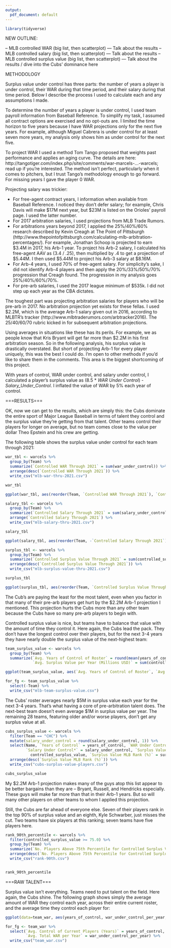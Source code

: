 ```yaml
---
output:
  pdf_document: default
---
```


```r
library(tidyverse)
```


NEW OUTLINE:

-- MLB controlled WAR (big list, then scatterplot)
--- Talk about the results
-- MLB controlled salary (big list, then scatterplot)
--- Talk about the results
-- MLB controlled surplus value (big list, then scatterplot)
--- Talk about the results / dive into the Cubs' dominance here




METHODOLOGY 

Surplus value under control has three parts: the number of years a player is under control, their WAR during that time period, and their salary during that time period. Below I describe the process I used to calculate each and any assumptions I made.

To determine the number of years a player is under control, I used team payroll information from Baseball Reference. To simplify my task, I assumed all contract options are exercised and no opt-outs are. I limited the time horizon to five years because I have WAR projections only for the next five years. For example, although Miguel Cabrera is under control for at least seven more years, my analysis only shows him as under control for the next five.

To project WAR I used a method Tom Tango proposed that weights past performance and applies an aging curve. The details are here: http://tangotiger.com/index.php/site/comments/war-marcels-...-warcels; read up if you're interested. The method isn't perfect, particularly when it comes to pitchers, but I trust Tango's methodology enough to go forward. For missing years I gave the player 0 WAR.

Projecting salary was trickier:

- For free-agent contract years, I information when available from Baseball Reference. I noticed they don't defer salary; for example, Chris Davis will make $17M next year, but $23M is listed on the Orioles' payroll page. I used the latter number.
- For 2017 arbitration salaries, I used projections from MLB Trade Rumors.
- For arbitrations years beyond 2017, I applied the 25%/40%/60% research described by Kevin Creagh at The Point of Pittsburgh (http://www.thepointofpittsburgh.com/calculating-mlb-arbitration-percentages/). For example, Jonathan Schoop is projected to earn $3.4M in 2017, his Arb-1 year. To project his Arb-2 salary, I calculated his free-agent AAV as (3.4 / .25), then multiplied by .4 to get a projection of $5.44M. I then used $5.44M to project his Arb-3 salary at $8.16M. 
- For Arb-4 years, I used 70% of free-agent salary. For simplicity's sake, I did not identify Arb-4 players and then apply the 20%/33%/50%/70% progression that Creagh found. The progression in my analysis goes 25%/40%/60%/70%.
- For pre-arb salaries, I used the 2017 league minimum of $535k. I did not step up each year as the CBA dictates.

The toughest part was projecting arbitration salaries for players who will be pre-arb in 2017. No arbitration projection yet exists for these fellas. I used $2.2M, which is the average Arb-1 salary given out in 2016, according to MLBTR's tracker (http://www.mlbtraderumors.com/arbtracker2016). The 25/40/60/70 rubric kicked in for subsequent arbitration projections.

Using averages in situations like these has its perils. For example, we as people know that Kris Bryant will get far more than $2.2M in his first arbitration season. So in the following analysis, his surplus value is drastically overstated. But short of projecting Arb-1 for every player uniquely, this was the best I could do. I'm open to other methods if you'd like to share them in the comments. This area is the biggest shortcoming of this project.

With years of control, WAR under control, and salary under control, I calculated a player's surplus value as (8.5 * _WAR Under Control_) - _Salary_Under_Control_. I inflated the value of WAR by 5% each year of control.

===RESULTS===

OK, now we can get to the results, which are simply this: the Cubs dominate the entire sport of Major League Baseball in terms of talent they control and the surplus value they're getting from that talent. Other teams control their players for longer on average, but no team comes close to the value per dollar Theo Epstein and his crew are getting.

The following table shows the surplus value under control for each team through 2021:


```r

war_tbl <- warcels %>%
  group_by(Team) %>%
  summarize(`Controlled WAR Through 2021` = sum(war_under_control)) %>%
  arrange(desc(`Controlled WAR Through 2021`)) %>%
  write_csv("mlb-war-thru-2021.csv")

war_tbl

ggplot(war_tbl, aes(reorder(Team, `Controlled WAR Through 2021`), `Controlled WAR Through 2021`)) + geom_bar(stat="identity") + fgt + coord_flip() + labs(y="Controlled WAR", x="Team") + ggtitle("MLB Controlled WAR, 2017-2021")


```


```r

salary_tbl <- warcels %>%
  group_by(Team) %>%
  summarize(`Controlled Salary Through 2021` = sum(salary_under_control)) %>%
  arrange(`Controlled Salary Through 2021`) %>%
  write_csv("mlb-salary-thru-2021.csv")

salary_tbl

ggplot(salary_tbl, aes(reorder(Team, -`Controlled Salary Through 2021`), `Controlled Salary Through 2021`)) + geom_bar(stat="identity") + fgt + coord_flip() + labs(y="Controlled Salary (Millions USD)", x="Team") + ggtitle("MLB Controlled Salary, 2017-2021")


```




```r

surplus_tbl <- warcels %>%
  group_by(Team) %>%
  summarize(`Controlled Surplus Value Through 2021` = sum(controlled_surplus_value)) %>%
  arrange(desc(`Controlled Surplus Value Through 2021`)) %>%
  write_csv("mlb-surplus-value-thru-2021.csv")

surplus_tbl

ggplot(surplus_tbl, aes(reorder(Team, `Controlled Surplus Value Through 2021`), `Controlled Surplus Value Through 2021`)) + geom_bar(stat="identity") + fgt + coord_flip() + labs(y="Controlled Surplus Value (Millions USD)", x="Team") + ggtitle("MLB Controlled Salary, 2017-2021")

```

The Cub's are paying the least for the most talent, even when you factor in that many of their pre-arb players get hurt by the $2.2M Arb-1 projection I mentioned. This projection hurts the Cubs more than any other team because the Cubs have so many pre-arb players to begin with.

Controlled surplus value is nice, but teams have to balance that value with the amount of time they control it. Here again, the Cubs lead the pack. They don't have the longest control over their players, but for the next 3-4 years they have nearly double the surplus value of the next-highest team:

```r

team_surplus_value <- warcels %>%
  group_by(Team) %>%
  summarize(`Avg. Years of Control of Roster` = round(mean(years_of_control), 2),
            `Avg. Surplus Value per Year (Millions USD)` = sum(controlled_surplus_value) / sum(years_of_control))

ggplot(team_surplus_value, aes(`Avg. Years of Control of Roster`, `Avg. Surplus Value per Year (Millions USD)`, Team)) + geom_point() + geom_text(aes(label=Team),hjust=0, vjust=0) + ggtitle("MLB Controlled Surplus Value, 2017 - 2021") + fgt

for_fg <- team_surplus_value %>%
  select(-Team) %>%
  write_csv("mlb-team-surplus-value.csv")


```

The Cubs' roster averages nearly $5M in surplus value each year for the next 3-4 years. That's what having a core of pre-arbitration talent does. The next-best team doesn't even average $1M in surplus value per year. The remaining 28 teams, featuring older and/or worse players, don't get any surplus value at all.

```r
cubs_surplus_value <- warcels %>%
  filter(Team == "CHC") %>%
  mutate(salary_under_control = round(salary_under_control, 1)) %>%
  select(Name, `Years of Control` = years_of_control, `WAR Under Control` = war_under_control,
         `Salary Under Control*` = salary_under_control, `Surplus Value Under Control*` =
           controlled_surplus_value, `Surplus Value MLB Rank (%)` = surplus_value_rank) %>%
  arrange(desc(`Surplus Value MLB Rank (%)`)) %>%
  write_csv("cubs-surplus-value-players.csv")

cubs_surplus_value
```

My $2.2M Arb-1 projection makes many of the guys atop this list appear to be better bargains than they are -- Bryant, Russell, and Hendricks especially. These guys will make far more than that in their Arb-1 years. But so will many other players on other teams to whom I applied this projection.

Still, the Cubs are far ahead of everyone else. Seven of their players rank in the top 90% of surplus value and an eighth, Kyle Schwarber, just misses the cut. Two teams have six players at this ranking; seven teams have five players here.


```r
rank_90th_percentile <- warcels %>%
  filter(controlled_surplus_value >= 75.0) %>%
  group_by(Team) %>%
  summarize(`No. Players Above 75th Percentile for Controlled Surplus Value` = n()) %>%
  arrange(desc(`No. Players Above 75th Percentile for Controlled Surplus Value`)) %>%
  write_csv("rank-90th.csv")


rank_90th_percentile

```


===RAW TALENT===

Surplus value isn't everything. Teams need to put talent on the field. Here again, the Cubs shine. The following graph shows simply the average amount of WAR they control each year, across their entire current roster, and the average time they control each player for:

```r
ggplot(data=team_war, aes(years_of_control, war_under_control_per_year, label=Team)) + geom_point() + geom_text(aes(label=Team),hjust=0, vjust=0) + labs(x="Avg. no. of years team controls its current players", y="Avg. total WAR per year") + ggtitle("MLB Team Control of Talent, 2017-2021") + fgt

for_fg <- team_war %>%
  select(`Avg. Control of Current Players (Years)` = years_of_control,
         `Avg. Total WAR per Year` = war_under_control_per_year) %>%
  write_csv("team_war.csv")


```





